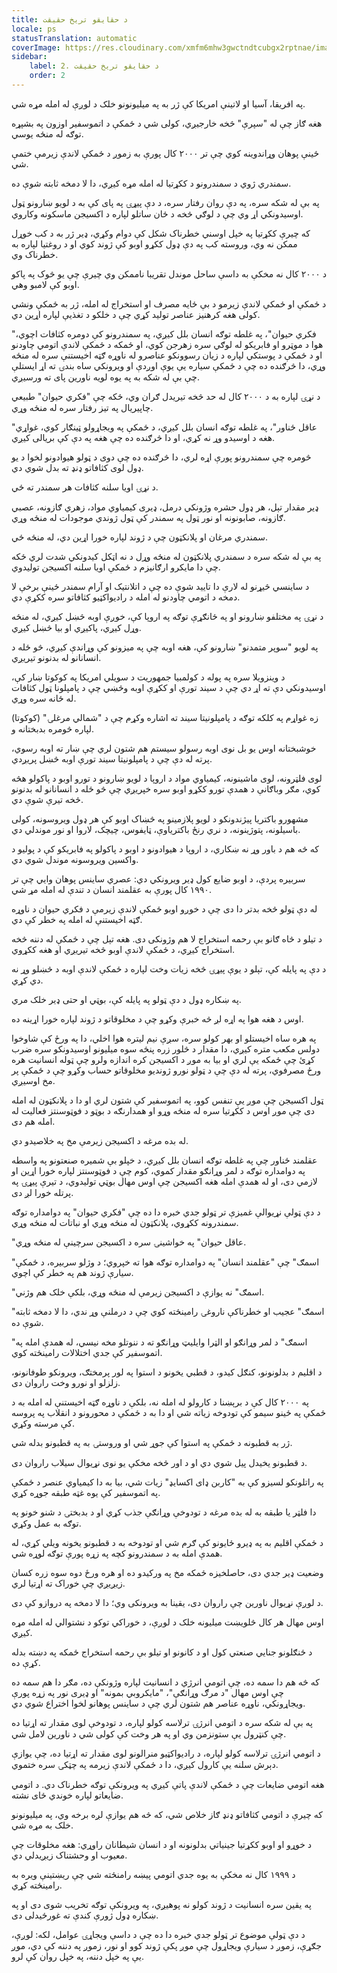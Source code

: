 ```yaml
---
title: د حقایقو تریخ حقیقت
locale: ps
statusTranslation: automatic
coverImage: https://res.cloudinary.com/xmfm6mhw3gwctndtcubgx2rptnae/image/upload/v1741354419/small_cover_la_gran_rebelion_28716e29d2.webp
sidebar:
    label: 2. د حقایقو تریخ حقیقت
    order: 2
---
```

په افریقا، آسیا او لاتینې امریکا کې ژر به په میلیونونو خلک د لوږې له امله مړه شي.

هغه ګاز چې له "سپرې" څخه خارجیږي، کولی شي د ځمکې د اتموسفیر اوزون په بشپړه توګه له منځه یوسي.

ځینې پوهان وړاندوینه کوي چې تر ۲۰۰۰ کال پورې به زموږ د ځمکې لاندې زیرمې ختمې شي.

سمندري ژوي د سمندرونو د ککړتیا له امله مړه کیږي، دا لا دمخه ثابته شوې ده.

په بې له شکه سره، په دې روان رفتار سره، د دې پیړۍ په پای کې به د لویو ښارونو ټول اوسیدونکي اړ وي چې د لوګي څخه د ځان ساتلو لپاره د اکسیجن ماسکونه وکاروي.

که چیرې ککړتیا په خپل اوسني خطرناک شکل کې دوام وکړي، ډیر ژر به د کب خوړل ممکن نه وي، وروسته کب په دې ډول ککړو اوبو کې ژوند کوي او د روغتیا لپاره به خطرناک وي.

د ۲۰۰۰ کال نه مخکې به داسې ساحل موندل تقریبا ناممکن وي چیرې چې یو څوک په پاکو اوبو کې لامبو وهي.

د ځمکې او ځمکې لاندې زیرمو د بې ځایه مصرف او استخراج له امله، ژر به ځمکې ونشي کولی هغه کرهنیز عناصر تولید کړي چې د خلکو د تغذیې لپاره اړین دي.

"فکري حیوان"، په غلطه توګه انسان بلل کیږي، په سمندرونو کې دومره کثافات اچوي، هوا د موټرو او فابریکو له لوګي سره زهرجن کوي، او ځمکه د ځمکې لاندې اتومي چاودنو او د ځمکې د پوستکي لپاره د زیان رسوونکو عناصرو له ناوړه ګټه اخیستنې سره له منځه وړي، دا څرګنده ده چې د ځمکې سیاره یې یوې اوږدې او ویرونکي ساه بندۍ ته اړ ایستلې چې بې له شکه به په یوه لویه ناورین پای ته ورسیږي.

د نړۍ لپاره به د ۲۰۰۰ کال له حد څخه تیریدل ګران وي، ځکه چې "فکري حیوان" طبیعي چاپیریال په تیز رفتار سره له منځه وړي.

"عاقل ځناور"، په غلطه توګه انسان بلل کیږي، د ځمکې په ویجاړولو ټینګار کوي، غواړي هغه د اوسیدو وړ نه کړي، او دا څرګنده ده چې هغه په دې کې بریالی کیږي.

څومره چې سمندرونو پورې اړه لري، دا څرګنده ده چې دوی د ټولو هیوادونو لخوا د یو ډول لوی کثافاتو ډنډ ته بدل شوي دي.

د نړۍ اویا سلنه کثافات هر سمندر ته ځي.

ډیر مقدار تېل، هر ډول حشره وژونکي درمل، ډیری کیمیاوي مواد، زهري ګازونه، عصبي ګازونه، صابونونه او نور ټول په سمندر کې ټول ژوندي موجودات له منځه وړي.

سمندري مرغان او پلانکټون چې د ژوند لپاره خورا اړین دي، له منځه ځي.

په بې له شکه سره د سمندري پلانکټون له منځه وړل د نه اټکل کیدونکي شدت لري ځکه چې دا مایکرو ارګانیزم د ځمکې اویا سلنه اکسیجن تولیدوي.

د ساینسي څیړنو له لارې دا تایید شوې ده چې د اتلانتیک او آرام سمندر ځینې برخې لا دمخه د اتومي چاودنو له امله د رادیواکټیو کثافاتو سره ککړې دي.

د نړۍ په مختلفو ښارونو او په ځانګړې توګه په اروپا کې، خوږې اوبه څښل کیږي، له منځه وړل کیږي، پاکیږي او بیا څښل کیږي.

په لویو "سوپر متمدنو" ښارونو کې، هغه اوبه چې په میزونو کې وړاندې کیږي، څو ځله د انسانانو له بدنونو تیریږي.

د وینزویلا سره په پوله د کولمبیا جمهوریت د سویلي امریکا په کوکوتا ښار کې، اوسیدونکي دې ته اړ دي چې د سیند تورې او ککړې اوبه وڅښي چې د پامپلونا ټول کثافات له ځانه سره وړي.

زه غواړم په کلکه توګه د پامپلونیتا سیند ته اشاره وکړم چې د "شمالي مرغلۍ" (کوکوتا) لپاره څومره بدبختانه و.

خوشبختانه اوس یو بل نوی اوبه رسولو سیستم هم شتون لري چې ښار ته اوبه رسوي، پرته له دې چې د پامپلونیتا سیند تورې اوبه څښل پریږدي.

لوی فلټرونه، لوی ماشینونه، کیمیاوي مواد د اروپا د لویو ښارونو د تورو اوبو د پاکولو هڅه کوي، مګر وباګانې د همدې تورو ککړو اوبو سره خپریږي چې څو ځله د انسانانو له بدنونو څخه تیرې شوې دي.

مشهورو باکتریا پیژندونکو د لویو پلازمینو په څښاک اوبو کې هر ډول ویروسونه، کولی باسیلونه، پتوژینونه، د نري رنځ باکتریاوې، ټایفوس، چیچک، لاروا او نور موندلي دي.

که څه هم د باور وړ نه ښکاري، د اروپا د هیوادونو د اوبو د پاکولو په فابریکو کې د پولیو د واکسین ویروسونه موندل شوي دي.

سربیره پردې، د اوبو ضایع کول ډیر ویرونکي دي: عصري ساینس پوهان وايي چې تر ۱۹۹۰ کال پورې به عقلمند انسان د تندې له امله مړ شي.

له دې ټولو څخه بدتر دا دی چې د خوږو اوبو ځمکې لاندې زیرمې د فکري حیوان د ناوړه ګټه اخیستنې له امله په خطر کې دي.

د تیلو د څاه ګانو بې رحمه استخراج لا هم وژونکی دی. هغه تېل چې د ځمکې له دننه څخه استخراج کیږي، د ځمکې لاندې اوبو څخه تیریږي او هغه ککړوي.

د دې په پایله کې، تېلو د یوې پیړۍ څخه زیات وخت لپاره د ځمکې لاندې اوبه د څښلو وړ نه دي کړي.

په ښکاره ډول د دې ټولو په پایله کې، بوټي او حتی ډیر خلک مري.

اوس د هغه هوا په اړه لږ څه خبرې وکړو چې د مخلوقاتو د ژوند لپاره خورا اړینه ده.

په هره ساه اخیستلو او بهر کولو سره، سږې نیم لیتره هوا اخلي، دا په ورځ کې شاوخوا دولس مکعب متره کیږي، دا مقدار د څلور زره پنځه سوه میلیونو اوسیدونکو سره ضرب کړئ چې ځمکه یې لري او بیا به موږ د اکسیجن کره اندازه ولرو چې ټوله انسانیت هره ورځ مصرفوي، پرته له دې چې د ټولو نورو ژوندیو مخلوقاتو حساب وکړو چې د ځمکې پر مخ اوسیږي.

ټول اکسیجن چې موږ یې تنفس کوو، په اتموسفیر کې شتون لري او دا د پلانکټون له امله دی چې موږ اوس د ککړتیا سره له منځه وړو او همدارنګه د بوټو د فوټوسنتز فعالیت له امله هم دی.

له بده مرغه د اکسیجن زیرمې مخ په خلاصیدو دي.

عقلمند ځناور چې په غلطه توګه انسان بلل کیږي، د خپلو بې شمیره صنعتونو په واسطه په دوامداره توګه د لمر وړانګو مقدار کموي، کوم چې د فوټوسنتز لپاره خورا اړین او لازمي دی، او له همدې امله هغه اکسیجن چې اوس مهال بوټي تولیدوي، د تیرې پیړۍ په پرتله خورا لږ دی.

د دې ټولې نړیوالې غمیزې تر ټولو جدي خبره دا ده چې "فکري حیوان" په دوامداره توګه سمندرونه ککړوي، پلانکټون له منځه وړي او نباتات له منځه وړي.

"عاقل حیوان" په خواشینۍ سره د اکسیجن سرچینې له منځه وړي.

"اسمګ" چې "عقلمند انسان" په دوامداره توګه هوا ته خپروي؛ د وژلو سربیره، د ځمکې سیارې ژوند هم په خطر کې اچوي.

"اسمګ" نه یوازې د اکسیجن زیرمې له منځه وړي، بلکې خلک هم وژني.

"اسمګ" عجیب او خطرناکې ناروغۍ رامینځته کوي چې د درملنې وړ ندي، دا لا دمخه ثابته شوې ده.

"اسمګ" د لمر وړانګو او الټرا وایلیټ وړانګو ته د ننوتلو مخه نیسي، له همدې امله په اتموسفیر کې جدي اختلالات رامینځته کوي.

د اقلیم د بدلونونو، کنګل کیدو، د قطبي یخونو د استوا په لور پرمختګ، ویرونکو طوفانونو، زلزلو او نورو وخت راروان دی.

په ۲۰۰۰ کال کې د برېښنا د کارولو له امله نه، بلکې د ناوړه ګټه اخیستنې له امله به د ځمکې په ځینو سیمو کې تودوخه زیاته شي او دا به د ځمکې د محورونو د انقلاب په پروسه کې مرسته وکړي.

ژر به قطبونه د ځمکې په استوا کې جوړ شي او وروستۍ به په قطبونو بدله شي.

د قطبونو یخیدل پیل شوي دي او د اور څخه مخکې یو نوی نړیوال سیلاب راروان دی.

په راتلونکو لسیزو کې به "کاربن ډای اکسایډ" زیات شي، بیا به دا کیمیاوي عنصر د ځمکې په اتموسفیر کې یوه غټه طبقه جوړه کړي.

دا فلټر یا طبقه به له بده مرغه د تودوخې وړانګې جذب کړي او د بدبختۍ د شنو خونو په توګه به عمل وکړي.

د ځمکې اقلیم به په ډیرو ځایونو کې ګرم شي او تودوخه به د قطبونو یخونه ویلي کړي، له همدې امله به د سمندرونو کچه په زړه پورې توګه لوړه شي.

وضعیت ډیر جدي دی، حاصلخیزه ځمکه مخ په ورکیدو ده او هره ورځ دوه سوه زره کسان زیږیږي چې خوراک ته اړتیا لري.

د لوږې نړیوال ناورین چې راروان دی، یقینا به ویرونکی وي؛ دا لا دمخه په دروازو کې دی.

اوس مهال هر کال څلویښت میلیونه خلک د لوږې، د خوراکي توکو د نشتوالي له امله مړه کیږي.

د ځنګلونو جنایي صنعتي کول او د کانونو او تیلو بې رحمه استخراج ځمکه په دښته بدله کړې ده.

که څه هم دا سمه ده، چې اتومي انرژي د انسانیت لپاره وژونکې ده، مګر دا هم سمه ده چې اوس مهال "د مرګ وړانګې"، "مایکروبي بمونه" او ډیری نور په زړه پورې ویجاړونکي، ناوړه عناصر هم شتون لري چې د ساینس پوهانو لخوا اختراع شوي دي.

په بې له شکه سره د اتومي انرژۍ ترلاسه کولو لپاره، د تودوخې لوی مقدار ته اړتیا ده چې کنټرول یې ستونزمن وي او په هر وخت کې کولی شي د ناورین لامل شي.

د اتومي انرژۍ ترلاسه کولو لپاره، د رادیواکټیو منرالونو لوی مقدار ته اړتیا ده، چې یوازې دېرش سلنه یې کارول کیږي، دا د ځمکې لاندې زیرمه په چټکۍ سره ختموي.

هغه اتومي ضایعات چې د ځمکې لاندې پاتې کیږي په ویرونکې توګه خطرناک دي. د اتومي ضایعاتو لپاره خوندي ځای نشته.

که چیرې د اتومي کثافاتو ډنډ ګاز خلاص شي، که څه هم یوازې لږه برخه وي، په میلیونونو خلک به مړه شي.

د خوړو او اوبو ککړتیا جینیاتي بدلونونه او د انسان شیطانان راوړي: هغه مخلوقات چې معیوب او وحشتناک زیږیدلي دي.

د ۱۹۹۹ کال نه مخکې به یوه جدي اتومي پیښه رامنځته شي چې ریښتینې ویره به رامینځته کړي.

په یقین سره انسانیت د ژوند کولو نه پوهیږي، په ویرونکې توګه تخریب شوی دی او په ښکاره ډول ژورې کندې ته غورځیدلی دی.

د دې ټولې موضوع تر ټولو جدي خبره دا ده چې د داسې ویجاړۍ عوامل، لکه: لوږې، جګړې، زموږ د سیارې ویجاړول چې موږ پکې ژوند کوو او نور، زموږ په دننه کې دي، موږ یې په خپل دننه، په خپل روان کې لرو.

